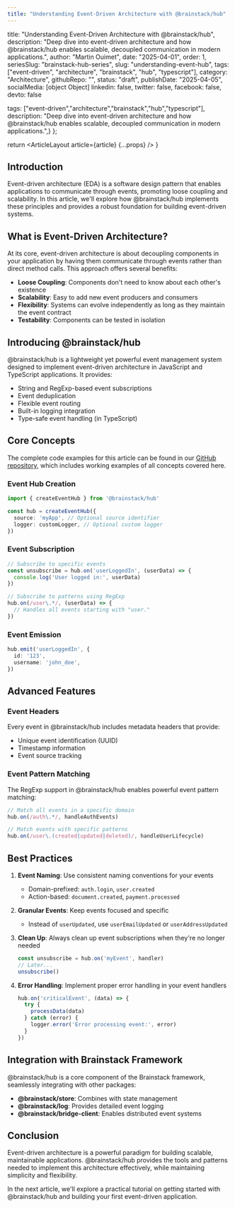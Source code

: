 ```yaml
---
title: "Understanding Event-Driven Architecture with @brainstack/hub"
---
```


  title: "Understanding Event-Driven Architecture with @brainstack/hub",
  description: "Deep dive into event-driven architecture and how @brainstack/hub enables scalable, decoupled communication in modern applications.",
  author: "Martin Ouimet",
  date: "2025-04-01",
  order: 1,
  seriesSlug: "brainstack-hub-series",
  slug: "understanding-event-hub",
  tags: ["event-driven", "architecture", "brainstack", "hub", "typescript"],
  category: "Architecture",
  githubRepo: "",
  status: "draft",
  publishDate: "2025-04-05",
  socialMedia: [object Object]
    linkedin: false,
    twitter: false,
    facebook: false,
    devto: false
  
  tags: ["event-driven","architecture","brainstack","hub","typescript"],
  description: "Deep dive into event-driven architecture and how @brainstack/hub enables scalable, decoupled communication in modern applications.",}
};


  return <ArticleLayout article={article} {...props} />
}

## Introduction

Event-driven architecture (EDA) is a software design pattern that enables applications to communicate through events, promoting loose coupling and scalability. In this article, we'll explore how @brainstack/hub implements these principles and provides a robust foundation for building event-driven systems.

## What is Event-Driven Architecture?

At its core, event-driven architecture is about decoupling components in your application by having them communicate through events rather than direct method calls. This approach offers several benefits:

- **Loose Coupling**: Components don't need to know about each other's existence
- **Scalability**: Easy to add new event producers and consumers
- **Flexibility**: Systems can evolve independently as long as they maintain the event contract
- **Testability**: Components can be tested in isolation

## Introducing @brainstack/hub

@brainstack/hub is a lightweight yet powerful event management system designed to implement event-driven architecture in JavaScript and TypeScript applications. It provides:

- String and RegExp-based event subscriptions
- Event deduplication
- Flexible event routing
- Built-in logging integration
- Type-safe event handling (in TypeScript)

## Core Concepts

The complete code examples for this article can be found in our [GitHub repository](https://github.com/Infinisoft-inc/public/tree/main/Packages/%40brainstack/hub/series/01-understanding#understanding-event-driven-architecture-with-brainstackhub), which includes working examples of all concepts covered here.

### Event Hub Creation

```typescript
import { createEventHub } from '@brainstack/hub'

const hub = createEventHub({
  source: 'myApp', // Optional source identifier
  logger: customLogger, // Optional custom logger
})
```

### Event Subscription

```typescript
// Subscribe to specific events
const unsubscribe = hub.on('userLoggedIn', (userData) => {
  console.log('User logged in:', userData)
})

// Subscribe to patterns using RegExp
hub.on(/user\.*/, (userData) => {
  // Handles all events starting with "user."
})
```

### Event Emission

```typescript
hub.emit('userLoggedIn', {
  id: '123',
  username: 'john_doe',
})
```

## Advanced Features

### Event Headers

Every event in @brainstack/hub includes metadata headers that provide:

- Unique event identification (UUID)
- Timestamp information
- Event source tracking

### Event Pattern Matching

The RegExp support in @brainstack/hub enables powerful event pattern matching:

```typescript
// Match all events in a specific domain
hub.on(/auth\.*/, handleAuthEvents)

// Match events with specific patterns
hub.on(/user\.(created|updated|deleted)/, handleUserLifecycle)
```

## Best Practices

1. **Event Naming**: Use consistent naming conventions for your events

   - Domain-prefixed: `auth.login`, `user.created`
   - Action-based: `document.created`, `payment.processed`

2. **Granular Events**: Keep events focused and specific

   - Instead of `userUpdated`, use `userEmailUpdated` or `userAddressUpdated`

3. **Clean Up**: Always clean up event subscriptions when they're no longer needed

   ```typescript
   const unsubscribe = hub.on('myEvent', handler)
   // Later...
   unsubscribe()
   ```

4. **Error Handling**: Implement proper error handling in your event handlers
   ```typescript
   hub.on('criticalEvent', (data) => {
     try {
       processData(data)
     } catch (error) {
       logger.error('Error processing event:', error)
     }
   })
   ```

## Integration with Brainstack Framework

@brainstack/hub is a core component of the Brainstack framework, seamlessly integrating with other packages:

- **@brainstack/store**: Combines with state management
- **@brainstack/log**: Provides detailed event logging
- **@brainstack/bridge-client**: Enables distributed event systems

## Conclusion

Event-driven architecture is a powerful paradigm for building scalable, maintainable applications. @brainstack/hub provides the tools and patterns needed to implement this architecture effectively, while maintaining simplicity and flexibility.

In the next article, we'll explore a practical tutorial on getting started with @brainstack/hub and building your first event-driven application.
